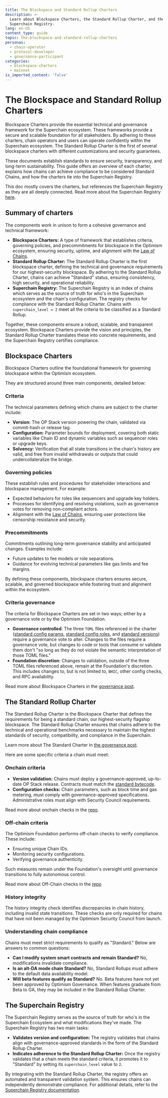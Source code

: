 ```yaml
---
title: The Blockspace and Standard Rollup Charters
description: >-
  Learn about Blockspace Charters, the Standard Rollup Charter, and the
  Superchain Registry.
lang: en-US
content_type: guide
topic: the-blockspace-and-standard-rollup-charters
personas:
  - chain-operator
  - protocol-developer
  - governance-participant
categories:
  - blockspace-charters
  - mainnet
is_imported_content: 'false'
---
```


# The Blockspace and Standard Rollup Charters

Blockspace Charters provide the essential technical and governance framework for the Superchain ecosystem. These frameworks provide a secure and scalable foundation for all stakeholders. By adhering to these charters, chain operators and users can operate confidently within the Superchain ecosystem. The Standard Rollup Charter is the first of several blockspace charters with different customizations and security guarantees.

These documents establish standards to ensure security, transparency, and long-term sustainability. This guide offers an overview of each charter, explains how chains can achieve compliance to be considered Standard Chains, and how the charters tie into the Superchain Registry.

This doc mostly covers the charters, but references the Superchain Registry as they are all deeply connected. Read more about the Superchain Registry [here](/superchain/superchain-registry).

## Summary of charters

The components work in unison to form a cohesive governance and technical framework:

*   **Blockspace Charters:** A type of framework that establishes criteria, governing policies, and precommitments for blockspace in the Optimism ecosystem, ensuring security, uptime, and alignment with the [Law of Chains](https://github.com/ethereum-optimism/OPerating-manual/blob/main/Law%20of%20Chains.md).
*   **Standard Rollup Charter:** The Standard Rollup Charter is the first blockspace charter, defining the technical and governance requirements for our highest-security blockspace. By adhering to the Standard Rollup Charter, chains can achieve "Standard" status, ensuring consistency, high security, and operational reliability.
*   **Superchain Registry:** The Superchain Registry is an index of chains which serves as the source of truth for who's in the Superchain ecosystem and the chain's configuration. The registry checks for compliance with the Standard Rollup Charter. Chains with `superchain_level = 2` meet all the criteria to be classified as a Standard Rollup.

Together, these components ensure a robust, scalable, and transparent ecosystem. Blockspace Charters provide the vision and principles, the Standard Rollup Charter translates these into concrete requirements, and the Superchain Registry certifies compliance.

## Blockspace Charters

Blockspace Charters outline the foundational framework for governing blockspace within the Optimism ecosystem.

They are structured around three main components, detailed below:

### Criteria

The technical parameters defining which chains are subject to the charter include:

*   **Version:** The OP Stack version powering the chain, validated via commit-hash or release tag.
*   **Configuration:** Parameter bounds for deployment, covering both static variables like Chain ID and dynamic variables such as sequencer roles or upgrade keys.
*   **Solvency:** Verification that all state transitions in the chain's history are valid, and free from invalid withdrawals or outputs that could undercollateralize the bridge.

### Governing policies

These establish rules and procedures for stakeholder interactions and blockspace management. For example:

*   Expected behaviors for roles like sequencers and upgrade key holders.
*   Processes for identifying and resolving violations, such as governance votes for removing non-compliant actors.
*   Alignment with the [Law of Chains](https://github.com/ethereum-optimism/OPerating-manual/blob/main/Law%20of%20Chains.md), ensuring user protections like censorship resistance and security.

### Precommitments

Commitments outlining long-term governance stability and anticipated changes. Examples include:

*   Future updates to fee models or role separations.
*   Guidance for evolving technical parameters like gas limits and fee margins.

By defining these components, blockspace charters ensures secure, scalable, and governed blockspace while fostering trust and alignment within the ecosystem.

### Criteria governance

The criteria for Blockspace Charters are set in two ways; either by a governance vote or by the Optimism Foundation.

*   **Governance controlled**: The three `TOML` files referenced in the charter ([standard config params](https://github.com/ethereum-optimism/superchain-registry/blob/main/validation/standard/standard-config-params-mainnet.toml), [standard config roles](https://github.com/ethereum-optimism/superchain-registry/blob/main/validation/standard/standard-config-roles-mainnet.toml), and [standard versions](https://github.com/ethereum-optimism/superchain-registry/blob/main/validation/standard/standard-versions-mainnet.toml)) require a governance vote to alter. Changes to the files require a governance vote, but changes to code or tools that consume or validate them don't "so long as they do not violate the semantic interpretation of those TOML files."
*   **Foundation discretion**: Changes to validation, outside of the three TOML files referenced above, remain at the Foundation's discretion. This includes changes to, but is not limited to, `BHIC`, other config checks, and RPC availability.

Read more about Blockspace Charters in the [governance post](https://gov.optimism.io/t/season-6-introducing-blockspace-charters-superchain-first-governance/8133).

## The Standard Rollup Charter

The Standard Rollup Charter is the Blockspace Charter that defines the requirements for being a standard chain, our highest-security flagship blockspace. The Standard Rollup Charter ensures that chains adhere to the technical and operational benchmarks necessary to maintain the highest standards of security, compatibility, and compliance in the Superchain.

Learn more about The Standard Charter in [the governance post](https://github.com/ethereum-optimism/OPerating-manual/blob/feat/standard-rollup-charter/Standard%20Rollup%20Charter.md#standard-rollup-charter).

Here are some specific criteria a chain must meet:

### Onchain criteria

*   **Version validation:** Chains must deploy a governance-approved, up-to-date OP Stack release. Contracts must match the [standard bytecode](https://github.com/ethereum-optimism/superchain-registry/blob/main/validation/standard/standard-versions-mainnet.toml).
*   **Configuration checks:** Chain parameters, such as block time and gas metering, must comply with governance-approved specifications. Administrative roles must align with Security Council requirements.

Read more about onchain checks in the [repo](https://github.com/ethereum-optimism/OPerating-manual/blob/feat/standard-rollup-charter/Standard%20Rollup%20Charter.md#onchain-criteria).

### Off-chain criteria

The Optimism Foundation performs off-chain checks to verify compliance. These include:

*   Ensuring unique Chain IDs.
*   Monitoring security configurations.
*   Verifying governance authenticity.

Such measures remain under the Foundation's oversight until governance transitions to fully autonomous control.

Read more about Off-Chain checks in the [repo](https://github.com/ethereum-optimism/OPerating-manual/blob/feat/standard-rollup-charter/Standard%20Rollup%20Charter.md#offchain-criteria)

### History integrity

The history integrity check identifies discrepancies in chain history, including invalid state transitions. These checks are only required for chains that have not been managed by the Optimism Security Council from launch.

### Understanding chain compliance

Chains must meet strict requirements to qualify as "Standard." Below are answers to common questions:

*   **Can I modify system smart contracts and remain Standard?** No, modifications invalidate compliance.
*   **Is an alt-DA mode chain Standard?** No, Standard Rollups must adhere to the default data availability model.
*   **Will beta features qualify as Standard?** No. Beta features have not yet been approved by Optimism Governance. When features graduate from Beta to GA, they may be included in the Standard Rollup Charter.

## The Superchain Registry

The Superchain Registry serves as the source of truth for who's in the Superchain Ecosystem and what modifications they've made. The Superchain Registry has two main tasks:

*   **Validates version and configuration:** The registry validates that chains align with governance-approved standards in the form of the Standard Rollup Charter.
*   **Indicates adherence to the Standard Rollup Charter:** Once the registry validates that a chain meets the standard criteria, it promotes it to "Standard" by setting its `superchain_level` value to `2`.

By integrating with the Standard Rollup Charter, the registry offers an automated and transparent validation system. This ensures chains can independently demonstrate compliance. For additional details, refer to the [Superchain Registry documentation](/superchain/superchain-registry).

